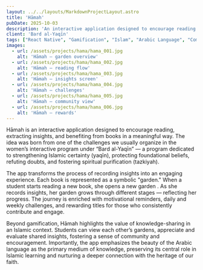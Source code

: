 ```yaml
---
layout: ../../layouts/MarkdownProjectLayout.astro
title: 'Hāmah'
pubDate: 2025-10-03
description: 'An interactive application designed to encourage reading.'
client: 'Bard al-Yaqīn'
tags: ["React Native", "Gamification", "Islam", "Arabic Language", "Community Building", "User Engagement", "Knowledge Sharing", "Islamic Education", "Islamic Studies", "Islamic Culture"]
images:
  - url: /assets/projects/hama/hama_001.jpg
    alt: 'Hāmah — garden overview'
  - url: /assets/projects/hama/hama_002.jpg
    alt: 'Hāmah — reading flow'
  - url: /assets/projects/hama/hama_003.jpg
    alt: 'Hāmah — insights screen'
  - url: /assets/projects/hama/hama_004.jpg
    alt: 'Hāmah — challenges'
  - url: /assets/projects/hama/hama_005.jpg
    alt: 'Hāmah — community view'
  - url: /assets/projects/hama/hama_006.jpg
    alt: 'Hāmah — rewards'
---
```

Hāmah is an interactive application designed to encourage reading, extracting insights, and benefiting from books in a meaningful way. The idea was born from one of the challenges we usually organize in the women’s interactive program under “Bard al-Yaqīn” — a program dedicated to strengthening Islamic certainty (yaqīn), protecting foundational beliefs, refuting doubts, and fostering spiritual purification (tazkiyah).

The app transforms the process of recording insights into an engaging experience. Each book is represented as a symbolic "garden." When a student starts reading a new book, she opens a new garden . As she records insights, her garden grows through different stages — reflecting her progress. The journey is enriched with motivational reminders, daily and weekly challenges, and rewarding titles for those who consistently contribute and engage.

Beyond gamification, Hāmah highlights the value of knowledge-sharing in an Islamic context. Students can view each other’s gardens, appreciate and evaluate shared insights, fostering a sense of community and encouragement. Importantly, the app emphasizes the beauty of the Arabic language as the primary medium of knowledge, preserving its central role in Islamic learning and nurturing a deeper connection with the heritage of our faith.

